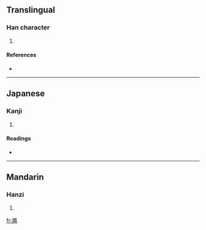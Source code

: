 ==Translingual==

===Han character===
{{Han char|rn=27|rad=厂|as=10|sn=12|four=7128<sub>1</sub>|canj=一十月金 (MJBC)}}

# {{defn|Han}}

====References====
* {{Han ref|kx=0162.330|dkj=02998|dj=0370.120|hdz=10076.070|uh=53A7|ud=21415|bh=D865|bd=55397}}

----

==Japanese==

===Kanji===
{{ja-kanji|grade=|rs=厂10}}

# {{defn|Japanese}}

====Readings====
* {{ja-readings|on=[[てん]] (ten)|kun=[[つか]] (tsuka)}}

----

==Mandarin==

===Hanzi===
{{cmn-hanzi|pin=[[diān]] ([[dian1]]), [[jǐn]] ([[jin3]])|wg=tien<sup>1</sup>, chin<sup>3</sup>}}

# {{defn|Mandarin}}

[[fr:厧]]
